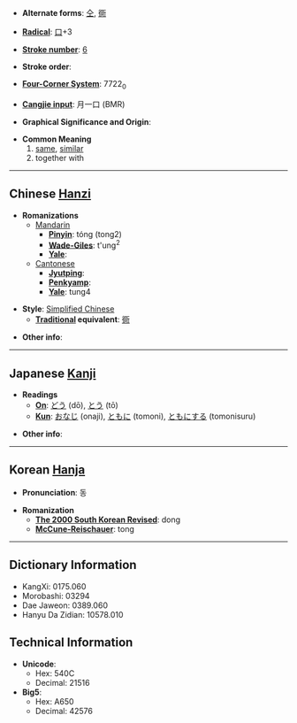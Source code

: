 * '''Alternate forms''': [[仝]], [[衕]]

* '''[[Wiktionary:Chinese radical index| Radical]]''': [[Wiktionary:Chinese radical index 口|口]]+3

* '''[[Wiktionary:Chinese total strokes index|Stroke number]]''': [[Wiktionary:Chinese total strokes index 6|6]]

* '''Stroke order''': 

* '''[[Wiktionary:Chinese four corner index|Four-Corner System]]''': 7722<sub>0</sub>

* '''[[Wiktionary:Chinese Cangjie index|Cangjie input]]''': 月一口 (BMR)

* '''Graphical Significance and Origin''': 

* '''Common Meaning'''
*#[[same]], [[similar]]
*# together with

----

== Chinese [[Hanzi]] ==

* '''Romanizations'''
** [[Mandarin]]
*** '''[[Pinyin]]''': tóng (tong2)
*** '''[[Wade-Giles]]''': t'ung<sup>2</sup>
*** '''[[Yale]]''': 
**[[Cantonese]]
***'''[[Jyutping]]''':
***'''[[Penkyamp]]''': 
***'''[[Yale]]''': tung4

* '''Style''': [[Simplified Chinese]] 
** '''[[Traditional Chinese|Traditional]] equivalent''': [[衕]]

* '''Other info''': 

----

== Japanese [[Kanji]] ==

* '''Readings'''
** '''[[On]]''': [[どう]] (dō), [[とう]] (tō)
** '''[[Kun]]''': [[おなじ]] (onaji), [[ともに]] (tomoni), [[ともにする]] (tomonisuru)

* '''Other info''':  

----

== Korean [[Hanja]] ==

* '''Pronunciation''': 동

* '''Romanization'''
** '''[[The 2000 South Korean Revised Romanization|The 2000 South Korean Revised]]''': dong
** '''[[McCune-Reischauer]]''': tong

----

== Dictionary Information ==

* KangXi: 0175.060
* Morobashi: 03294
* Dae Jaweon: 0389.060
* Hanyu Da Zidian: 10578.010

== Technical Information ==

* '''Unicode''':
** Hex: 540C
** Decimal: 21516
* '''Big5''':
** Hex: A650
** Decimal: 42576